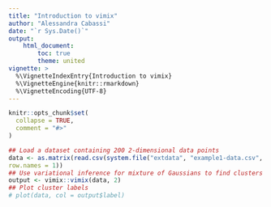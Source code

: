 ```yaml
---
title: "Introduction to vimix"
author: "Alessandra Cabassi"
date: "`r Sys.Date()`"
output: 
    html_document:
        toc: true
        theme: united
vignette: >
  %\VignetteIndexEntry{Introduction to vimix}
  %\VignetteEngine{knitr::rmarkdown}
  %\VignetteEncoding{UTF-8}
---
```


```r
knitr::opts_chunk$set(
  collapse = TRUE,
  comment = "#>"
)
```

```r
## Load a dataset containing 200 2-dimensional data points
data <- as.matrix(read.csv(system.file("extdata", "example1-data.csv", package = "vimix"),
row.names = 1))
## Use variational inference for mixture of Gaussians to find clusters
output <- vimix::vimix(data, 2)
## Plot cluster labels
# plot(data, col = output$label)
```
